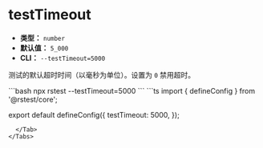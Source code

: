 # testTimeout

- **类型：** `number`
- **默认值：** `5_000`
- **CLI：** `--testTimeout=5000`

测试的默认超时时间（以毫秒为单位）。设置为 `0` 禁用超时。


<Tabs defaultValue='rstest.config.ts'>
  <Tab label="CLI">
  ```bash
  npx rstest --testTimeout=5000
  ```
  </Tab>
  <Tab label="rstest.config.ts">
```ts
import { defineConfig } from '@rstest/core';

export default defineConfig({
  testTimeout: 5000,
});
```
  </Tab>
</Tabs>
